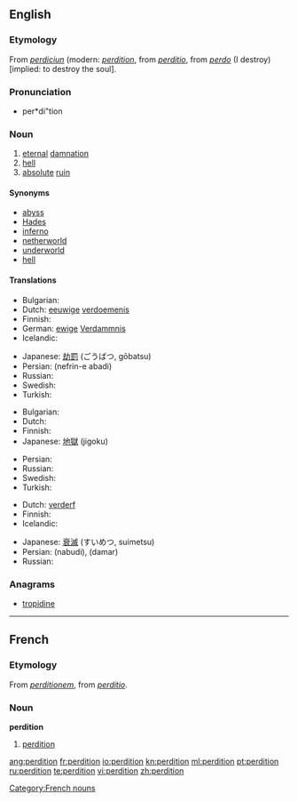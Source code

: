 ==English==

===Etymology===
From {{etyl|fro}} ''[[perdiciun]]'' (modern: ''[[#French|perdition]]'', from {{etyl|LL.|fro}} ''[[perditio]]'', from {{etyl|la|fro}} ''[[perdo]]'' (I destroy) [implied: to destroy the soul].

===Pronunciation===
* per*di"tion

===Noun===
{{en-noun|-}}

# [[eternal]] [[damnation]]
# [[hell]]
# [[absolute]] [[ruin]]

====Synonyms====
* [[abyss]]
* [[Hades]]
* [[inferno]]
* [[netherworld]]
* [[underworld]]
* [[hell]]

====Translations====
{{trans-top|eternal damnation}}
* Bulgarian: {{t+|bg|ад|m|tr=ad}}
* Dutch: [[eeuwige]] [[verdoemenis]]
* Finnish: {{t-|fi|kadotus}}
* German: [[ewige]] [[Verdammnis]] {{f}}
* Icelandic: {{t+|is|glötun|f}}
{{trans-mid}}
* Japanese: [[劫罰]] (ごうばつ, gōbatsu)
* Persian: {{fa-Arab|[[نفرین ابدی]]}} (nefrin-e abadi)
* Russian: {{t+|ru|проклятие|т|tr=prokljátije}}
* Swedish: {{t|sv|evig}} {{t|sv|fördömelse}}
* Turkish: {{t+|tr|cehennem}}
{{trans-bottom}}

{{trans-top|hell}}
* Bulgarian: {{t+|bg|ад|m|tr=ad}}
* Dutch: {{t+|nl|hel}}
* Finnish: {{t+|fi|helvetti}}
* Japanese: [[地獄]] (jigoku)
{{trans-mid}}
* Persian: {{t-|fa|دوزخ|tr=duzakh|xs=Persian}}
* Russian: {{t|ru|геенна|f|tr=gejénna}}
* Swedish: {{t+|sv|helvete}}
* Turkish: {{t+|tr|cehennem}}
{{trans-bottom}}

{{trans-top|absolute ruin}}
* Dutch: [[verderf]]
* Finnish: {{t-|fi|tuho}}
* Icelandic: {{t|is|glötun|f}}
{{trans-mid}}
* Japanese: [[衰滅]] (すいめつ, suimetsu)
* Persian: {{fa-Arab|[[نابودی]]}} (nabudi), {{fa-Arab|[[دمار]]}} (damar)
* Russian: {{t+|ru|гибель|f|tr=gíbel’}}
{{trans-bottom}}

===Anagrams===
* [[tropidine#English|tropidine]]

----

==French==

===Etymology===
From {{etyl|LL.|fr}} ''[[perditionem]]'', from {{etyl|la|fr}} ''[[perditio]]''.

===Noun===
'''perdition''' {{f}}

# [[#English|perdition]]

[[Category:French nouns]]

[[ang:perdition]]
[[fr:perdition]]
[[io:perdition]]
[[kn:perdition]]
[[ml:perdition]]
[[pt:perdition]]
[[ru:perdition]]
[[te:perdition]]
[[vi:perdition]]
[[zh:perdition]]